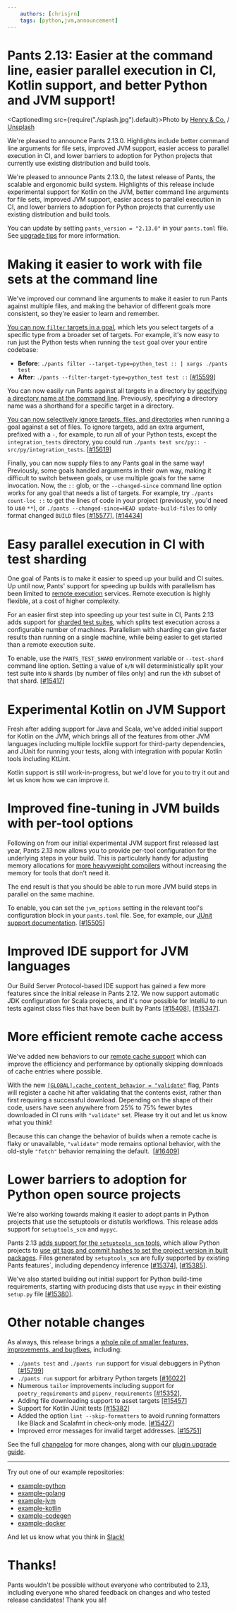 ```yaml
---
    authors: [chrisjrn]
    tags: [python,jvm,announcement]
---
```


# Pants 2.13: Easier at the command line, easier parallel execution in CI, Kotlin support, and better Python and JVM support!

<CaptionedImg src={require("./splash.jpg").default}>Photo by [Henry & Co.](https://unsplash.com/@hngstrm?utm_source=ghost&utm_medium=referral&utm_campaign=api-credit) / [Unsplash](https://unsplash.com/?utm_source=ghost&utm_medium=referral&utm_campaign=api-credit)</CaptionedImg>

We're pleased to announce Pants 2.13.0. Highlights include better command line arguments for file sets, improved JVM support, easier access to parallel execution in CI, and lower barriers to adoption for Python projects that currently use existing distribution and build tools.

<!--truncate-->

We're pleased to announce Pants 2.13.0, the latest release of Pants, the scalable and ergonomic build system. Highlights of this release include experimental support for Kotlin on the JVM, better command line arguments for file sets, improved JVM support, easier access to parallel execution in CI, and lower barriers to adoption for Python projects that currently use existing distribution and build tools.

You can update by setting `pants_version = "2.13.0"` in your `pants.toml` file. See [upgrade tips](https://www.pantsbuild.org/docs/upgrade-tips) for more information.

# Making it easier to work with file sets at the command line

We've improved our command line arguments to make it easier to run Pants against multiple files, and making the behavior of different goals more consistent, so they're easier to learn and remember.

[You can now `filter` targets in a goal](https://www.pantsbuild.org/v2.13/docs/reference-filter#target_type), which lets you select targets of a specific type from a broader set of targets. For example, it's now easy to run just the Python tests when running the `test` goal over your entire codebase:

- **Before**: `./pants filter --target-type=python_test :: | xargs ./pants test`
- **After**: `./pants --filter-target-type=python_test test ::` \[[#15599](https://github.com/pantsbuild/pants/pull/15599)\]

You can now easily run Pants against all targets in a directory by [specifying a directory name at the command line](https://www.pantsbuild.org/v2.13/docs/goals#goal-arguments). Previously, specifying a directory name was a shorthand for a specific target in a directory.

[You can now selectively ignore targets, files, and directories](https://www.pantsbuild.org/v2.13/docs/goals#goal-arguments) when running a goal against a set of files. To ignore targets, add an extra argument, prefixed with a `-`, for example, to run all of your Python tests, except the `integration_tests` directory, you could run `./pants test src/py:: -src/py/integration_tests`. \[[#15619](https://github.com/pantsbuild/pants/pull/15619)\]

Finally, you can now supply files to any Pants goal in the same way! Previously, some goals handled arguments in their own way, making it difficult to switch between goals, or use multiple goals for the same invocation. Now, the `::` glob, or the `--changed-since` command line option works for any goal that needs a list of targets. For example, try `./pants count-loc ::` to get the lines of code in your project (previously, you'd need to use `**`), or `./pants --changed-since=HEAD update-build-files` to only format changed `BUILD` files \[[#15577](https://github.com/pantsbuild/pants/pull/15577)\], \[[#14434](https://github.com/pantsbuild/pants/pull/14434)\]

# Easy parallel execution in CI with test sharding

One goal of Pants is to make it easier to speed up your build and CI suites. Up until now, Pants' support for speeding up builds with parallelism has been limited to [remote execution](https://www.pantsbuild.org/v2.13/docs/remote-execution) services. Remote execution is highly flexible, at a cost of higher complexity.

For an easier first step into speeding up your test suite in CI, Pants 2.13 adds support for [sharded test suites](https://www.pantsbuild.org/v2.13/docs/reference-test#shard), which splits test execution across a configurable number of machines. Parallelism with sharding can give faster results than running on a single machine, while being easier to get started than a remote execution suite.

To enable, use the `PANTS_TEST_SHARD` environment variable or `--test-shard` command line option. Setting a value of `k/N` will deterministically split your test suite into `N` shards (by number of files only) and run the `k`th subset of that shard. \[[#15417](https://github.com/pantsbuild/pants/pull/15417)\]

# Experimental Kotlin on JVM Support

Fresh after adding support for Java and Scala, we've added initial support for Kotlin on the JVM, which brings all of the features from other JVM languages including multiple lockfile support for third-party dependencies, and JUnit for running your tests, along with integration with popular Kotlin tools including KtLint.

Kotlin support is still work-in-progress, but we'd love for you to try it out and let us know how we can improve it.

# Improved fine-tuning in JVM builds with per-tool options

Following on from our initial experimental JVM support first released last year, Pants 2.13 now allows you to provide per-tool configuration for the underlying steps in your build. This is particularly handy for adjusting memory allocations for [more heavyweight compilers](https://www.scala-lang.org/) without increasing the memory for tools that don't need it.

The end result is that you should be able to run more JVM build steps in parallel on the same machine.

To enable, you can set the `jvm_options` setting in the relevant tool's configuration block in your `pants.toml` file. See, for example, our [JUnit support documentation](https://www.pantsbuild.org/v2.13/docs/reference-junit#jvm_options). \[[#15505](https://github.com/pantsbuild/pants/pull/15505)\]

# Improved IDE support for JVM languages

Our Build Server Protocol-based IDE support has gained a few more features since the initial release in Pants 2.12. We now support automatic JDK configuration for Scala projects, and it's now possible for IntelliJ to run tests against class files that have been built by Pants \[[#15408](https://github.com/pantsbuild/pants/pull/15408)\], \[[#15347](https://github.com/pantsbuild/pants/pull/15347)\].

# More efficient remote cache access

We've added new behaviors to our [remote cache support](https://www.pantsbuild.org/docs/remote-caching) which can improve the efficiency and performance by optionally skipping downloads of cache entries where possible.

With the new [`[GLOBAL].cache_content_behavior = "validate"`](https://www.pantsbuild.org/v2.13/docs/reference-global#section-cache-content-behavior) flag, Pants will register a cache hit after validating that the contents exist, rather than first requiring a successful download. Depending on the shape of their code, users have seen anywhere from 25% to 75% fewer bytes downloaded in CI runs with `"validate"` set. Please try it out and let us know what you think!

Because this can change the behavior of builds when a remote cache is flaky or unavailable, `"validate"` mode remains optional behavior, with the old-style `"fetch"` behavior remaining the default.  \[[#16409](https://github.com/pantsbuild/pants/pull/16409)\]

# Lower barriers to adoption for Python open source projects

We're also working towards making it easier to adopt pants in Python projects that use the setuptools or distutils workflows. This release adds support for `setuptools_scm` and `mypyc`.

Pants 2.13 [adds support for the `setuptools_scm` tools](https://www.pantsbuild.org/v2.13/docs/reference-vcs_version), which allow Python projects to [use git tags and commit hashes to set the project version in built packages](https://www.pantsbuild.org/v2.13/docs/generating-version-tags#the-vcs_version-target). Files generated by `setuptools_scm` are fully supported by existing Pants features\`, including dependency inference \[[#15374](https://github.com/pantsbuild/pants/pull/15374)\], \[[#15385](https://github.com/pantsbuild/pants/pull/15385)\].

We've also started building out initial support for Python build-time requirements, starting with producing dists that use `mypyc` in their existing `setup.py` file \[[#15380](https://github.com/pantsbuild/pants/pull/15380)\].

# Other notable changes

As always, this release brings a [whole pile of smaller features, improvements, and bugfixes](https://github.com/pantsbuild/pants/blob/2.13.x/src/python/pants/notes/2.13.x.md), including:

- `./pants test` and `./pants run` support for visual debuggers in Python \[[#15799](https://github.com/pantsbuild/pants/pull/15799)\]
- `./pants run` support for arbitrary Python targets \[[#16022](https://github.com/pantsbuild/pants/pull/16022)\]
- Numerous `tailor` improvements including support for `poetry_requirements` and `pipenv_requirements` \[[#15352](https://github.com/pantsbuild/pants/pull/15352)\],
- Adding file downloading support to asset targets \[[#15457](https://github.com/pantsbuild/pants/pull/15457)\]
- Support for Kotlin JUnit tests \[[#15382](https://github.com/pantsbuild/pants/pull/15382)\]
- Added the option `lint --skip-formatters` to avoid running formatters like Black and Scalafmt in check-only mode. \[[#15427](https://github.com/pantsbuild/pants/pull/15427)\]
- Improved error messages for invalid target addresses. \[[#15751](https://github.com/pantsbuild/pants/pull/15751)\]

See the full [changelog](https://github.com/pantsbuild/pants/blob/main/src/python/pants/notes/2.13.x.md) for more changes, along with our [plugin upgrade guide](https://www.pantsbuild.org/docs/plugin-upgrade-guide).

---

Try out one of our example repositories:

- [example-python](https://github.com/pantsbuild/example-python)
- [example-golang](https://github.com/pantsbuild/example-golang)
- [example-jvm](https://github.com/pantsbuild/example-jvm)
- [example-kotlin](https://github.com/pantsbuild/example-kotlin)
- [example-codegen](https://github.com/pantsbuild/example-codegen)
- [example-docker](https://github.com/pantsbuild/example-docker)

And let us know what you think in [Slack!](https://www.pantsbuild.org/docs/getting-help)

# Thanks!

Pants wouldn't be possible without everyone who contributed to 2.13, including everyone who shared feedback on changes and who tested release candidates! Thank you all!